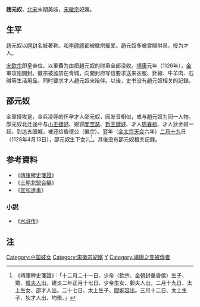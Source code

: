 '''趙元奴'''，[[北宋|北宋]]末期美妓，[[宋徽宗|宋徽宗]]妃嬪。
== 生平 ==
趙元奴以[[開封|開封]]名妓著称。和[[李師師|李師師]]都被徽宗寵爱。趙元奴多被賞賜財帛，授为才人。

[[宋欽宗|宋欽宗]]即皇帝位，以軍費为由把趙元奴的財帛全部没收。[[靖康|靖康]]元年（1126年），[[金朝|金]]軍攻陷開封。徽宗被监禁在青城，向開封府写信要求送来衣服、針線、牛羊肉、石碱等生活用品，同时要求才人趙元奴来陪伴。以後，史书没有趙元奴相关的記録。

== 邵元奴 ==
金軍侵攻是，金兵凌辱的怀孕才人邵元奴，因发音相似，或与趙元奴为同一人物。邵元奴北迁途中与[[小王婕妤|小王婕妤]]、婉容[[閻宝瑟|閻宝瑟]]、[[新王婕妤|新王婕妤]]、才人[[周春桃|周春桃]]、才人狄金奴一起，到达五国城，被还给昏德公（徽宗）。翌年（[[金太宗|金太宗]][[天会_(金)|天会]]六年）[[二月十九|二月十九]]日（1128年4月13日），邵元奴生下女儿<ref>《靖康稗史箋證》：「十二月二十一日、少帝（欽宗、金朝封重昏侯）生子、殤、[[韩静观|韓夫人]]出。建炎二年正月十七日、少帝生女、鄭夫人出。二月十九日、太上生女、邵才人出。二十七日、太上生子、[[閻宝瑟|閻婉容]]出。三月十二日、太上生子、狄才人出、均殤。」</ref>。其後没有邵元奴相关記録。

== 参考資料 ==
*《[[靖康稗史箋證|靖康稗史箋證]]》
*《[[三朝北盟会編|三朝北盟会編]]》
*《[[宣和遺事|宣和遺事]]》
=== 小説 ===
*《[[水浒传|水浒传]]》
== 注 ==
{{reflist}}

[[Category:中国妓女|Category:中国妓女]]
[[Category:宋徽宗妃嬪|Category:宋徽宗妃嬪]]
[[Category:赵姓|Y]]
[[Category:靖康之变被俘者|Category:靖康之变被俘者]]